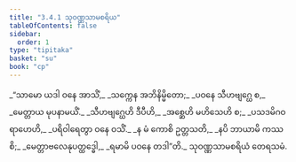 ```yaml
---
title: "3.4.1 သုဝဏ္ဏသာမစရိယ"
tableOfContents: false
sidebar:
  order: 1
type: "tipitaka"
basket: "su"
book: "cp"
---
```



<DynamicBreadcrumb />

<Division number="111" book="cp" e="ch" v="21" p="418">

<Paragraph number="391" type="verses" book="cp">
_“သာမော ယဒါ ဝနေ အာသိံ,_  
_သက္ကေန အဘိနိမ္မိတော;_  
_ပဝနေ သီဟဗျဂ္ဃေ စ,_  
_မေတ္တာယ မုပနာမယိံ._  

</Paragraph>

</Division>
<Division number="112" book="cp" e="ch" v="21" p="418">

<Paragraph number="392" type="verses" book="cp">
_သီဟဗျဂ္ဃေဟိ ဒီပီဟိ,_  
_အစ္ဆေဟိ မဟိသေဟိ စ;_  
_ပသဒမိဂဝရာဟေဟိ,_  
_ပရိဝါရေတွာ ဝနေ ဝသိံ._  

</Paragraph>

</Division>
<Division number="113" book="cp" e="ch" v="21" p="418">

<Paragraph number="393" type="verses" book="cp">
_န မံ ကောစိ ဥတ္တသတိ,_  
_နပိ ဘာယာမိ ကဿစိ;_  
_မေတ္တာဗလေနုပတ္ထဒ္ဓေါ,_  
_ရမာမိ ပဝနေ တဒါ”တိ._  


</Paragraph>
</Division>

<Paragraph number="394" type="center" book="cp">
သုဝဏ္ဏသာမစရိယံ တေရသမံ.
</Paragraph>